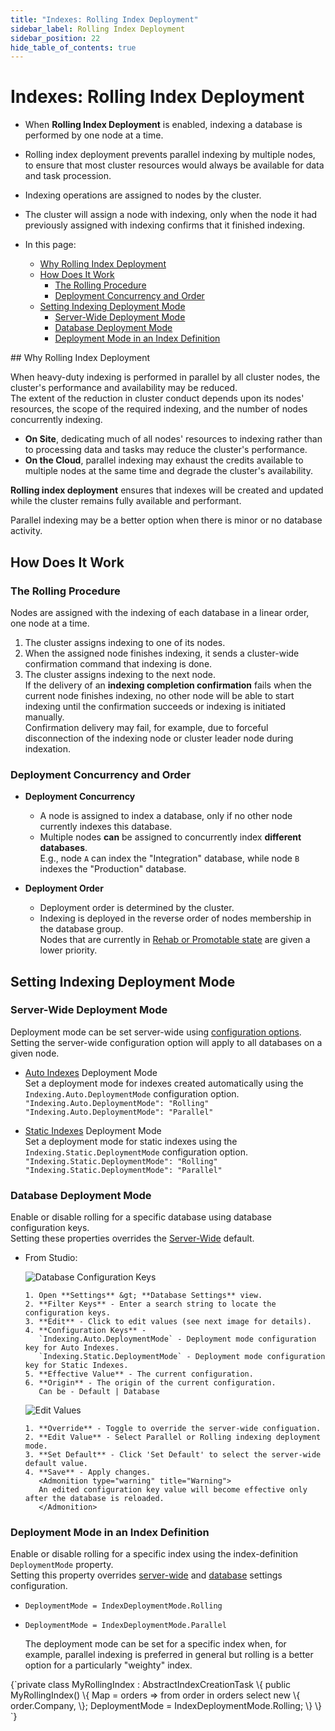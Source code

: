```yaml
---
title: "Indexes: Rolling Index Deployment"
sidebar_label: Rolling Index Deployment
sidebar_position: 22
hide_table_of_contents: true
---
```



# Indexes: Rolling Index Deployment
<Admonition type="note" title="Note">

* When **Rolling Index Deployment** is enabled, indexing a database is performed by one node at a time.  
* Rolling index deployment prevents parallel indexing by multiple nodes, to ensure that most cluster resources 
  would always be available for data and task procession.  
* Indexing operations are assigned to nodes by the cluster.  
* The cluster will assign a node with indexing, only when the node it had previously assigned 
  with indexing confirms that it finished indexing.  


* In this page:  
  * [Why Rolling Index Deployment](../indexes/rolling-index-deployment.mdx#why-rolling-index-deployment)  
  * [How Does It Work](../indexes/rolling-index-deployment.mdx#how-does-it-work)  
     * [The Rolling Procedure](../indexes/rolling-index-deployment.mdx#the-rolling-procedure)  
     * [Deployment Concurrency and Order](../indexes/rolling-index-deployment.mdx#deployment-concurrency-and-order)  
  * [Setting Indexing Deployment Mode](../indexes/rolling-index-deployment.mdx#setting-indexing-deployment-mode)  
     * [Server-Wide Deployment Mode](../indexes/rolling-index-deployment.mdx#server-wide-deployment-mode)  
     * [Database Deployment Mode](../indexes/rolling-index-deployment.mdx#database-deployment-mode)  
     * [Deployment Mode in an Index Definition](../indexes/rolling-index-deployment.mdx#deployment-mode-in-an-index-definition)  

</Admonition>
## Why Rolling Index Deployment

When heavy-duty indexing is performed in parallel by all cluster nodes, the cluster's 
performance and availability may be reduced.  
The extent of the reduction in cluster conduct depends upon its nodes' resources, 
the scope of the required indexing, and the number of nodes concurrently indexing.  

* **On Site**, dedicating much of all nodes' resources to indexing rather than to processing 
  data and tasks may reduce the cluster's performance.  
* **On the Cloud**, parallel indexing may exhaust the credits available to multiple nodes 
  at the same time and degrade the cluster's availability.  

**Rolling index deployment** ensures that indexes will be created and updated while 
the cluster remains fully available and performant.  

<Admonition type="info" title="Info">
Parallel indexing may be a better option when there is minor or no database activity.  
</Admonition>



## How Does It Work
### The Rolling Procedure

Nodes are assigned with the indexing of each database in a linear order, one node at a time.  

1. The cluster assigns indexing to one of its nodes.  
2. When the assigned node finishes indexing, it sends a cluster-wide confirmation command
   that indexing is done.  
3. The cluster assigns indexing to the next node.  
   <Admonition type="warning" title="Warning">
   If the delivery of an **indexing completion confirmation** fails when the current node 
   finishes indexing, no other node will be able to start indexing until the confirmation 
   succeeds or indexing is initiated manually.  
   Confirmation delivery may fail, for example, due to forceful disconnection of the indexing 
   node or cluster leader node during indexation.  
   </Admonition>
### Deployment Concurrency and Order

* **Deployment Concurrency**  
   * A node is assigned to index a database, only if no other node currently indexes this database.  
   * Multiple nodes **can** be assigned to concurrently index **different databases**.  
     E.g., node `A` can index the "Integration" database, while node `B` indexes the "Production" database.  

* **Deployment Order**  
  * Deployment order is determined by the cluster.  
  * Indexing is deployed in the reverse order of nodes membership in the database group.  
    Nodes that are currently in [Rehab or Promotable state](../server/clustering/distribution/distributed-database.mdx#database-topology) 
    are given a lower priority.  



## Setting Indexing Deployment Mode
### Server-Wide Deployment Mode

 Deployment mode can be set server-wide using [configuration options](../server/configuration/configuration-options.mdx#settings.json).  
 Setting the server-wide configuration option will apply to all databases on a given node.  

* [Auto Indexes](../indexes/creating-and-deploying.mdx#auto-indexes) Deployment Mode  
  Set a deployment mode for indexes created automatically using the `Indexing.Auto.DeploymentMode` configuration option.  
  `"Indexing.Auto.DeploymentMode": "Rolling"`  
  `"Indexing.Auto.DeploymentMode": "Parallel"`  

* [Static Indexes](../indexes/creating-and-deploying.mdx#static-indexes) Deployment Mode  
  Set a deployment mode for static indexes using the `Indexing.Static.DeploymentMode` configuration option.  
  `"Indexing.Static.DeploymentMode": "Rolling"`  
  `"Indexing.Static.DeploymentMode": "Parallel"`  
### Database Deployment Mode

Enable or disable rolling for a specific database using database configuration keys.  
Setting these properties overrides the 
[Server-Wide](../indexes/rolling-index-deployment.mdx#server-wide-deployment-mode) default.  
 
* From Studio:  

    ![Database Configuration Keys](./assets/rolling-index-deployment-01.png)

      1. Open **Settings** &gt; **Database Settings** view.  
      2. **Filter Keys** - Enter a search string to locate the configuration keys.  
      3. **Edit** - Click to edit values (see next image for details).  
      4. **Configuration Keys** -  
         `Indexing.Auto.DeploymentMode` - Deployment mode configuration key for Auto Indexes.  
         `Indexing.Static.DeploymentMode` - Deployment mode configuration key for Static Indexes.  
      5. **Effective Value** - The current configuration.  
      6. **Origin** - The origin of the current configuration.  
         Can be - Default | Database  

    ![Edit Values](./assets/rolling-index-deployment-02.png)

      1. **Override** - Toggle to override the server-wide configuation.  
      2. **Edit Value** - Select Parallel or Rolling indexing deployment mode.  
      3. **Set Default** - Click 'Set Default' to select the server-wide default value.  
      4. **Save** - Apply changes.  
         <Admonition type="warning" title="Warning">
         An edited configuration key value will become effective only after the database is reloaded.  
         </Admonition>
### Deployment Mode in an Index Definition

Enable or disable rolling for a specific index using the index-definition `DeploymentMode` property.  
Setting this property overrides [server-wide](../indexes/rolling-index-deployment.mdx#server-wide-deployment-mode) 
and [database](../indexes/rolling-index-deployment.mdx#database-deployment-mode) settings configuration.  
  
  * `DeploymentMode = IndexDeploymentMode.Rolling`  
  * `DeploymentMode = IndexDeploymentMode.Parallel`  
  
    <Admonition type="info" title="Info">
    The deployment mode can be set for a specific index when, for example, parallel indexing 
    is preferred in general but rolling is a better option for a particularly "weighty" index.  
    </Admonition>

<TabItem value="csharp" label="csharp">
<CodeBlock language="csharp">
{`private class MyRollingIndex : AbstractIndexCreationTask<Order>
\{
    public MyRollingIndex()
    \{
        Map = orders => from order in orders
        select new
        \{
            order.Company,
        \};
        DeploymentMode = IndexDeploymentMode.Rolling;
    \}
\}
`}
</CodeBlock>
</TabItem>



